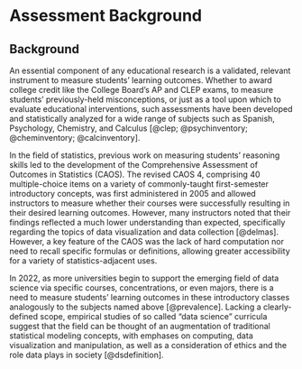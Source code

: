 # Assessment Background

## Background

An essential component of any educational research is a validated, relevant instrument to measure students' learning outcomes. Whether to award college credit like the College Board's AP and CLEP exams, to measure students' previously-held misconceptions, or just as a tool upon which to evaluate educational interventions, such assessments have been developed and statistically analyzed for a wide range of subjects such as Spanish, Psychology, Chemistry, and Calculus [@clep; @psychinventory; @cheminventory; @calcinventory].

In the field of statistics, previous work on measuring students' reasoning skills led to the development of the Comprehensive Assessment of Outcomes in Statistics (CAOS). The revised CAOS 4, comprising 40 multiple-choice items on a variety of commonly-taught first-semester introductory concepts, was first administered in 2005 and allowed instructors to measure whether their courses were successfully resulting in their desired learning outcomes. However, many instructors noted that their findings reflected a much lower understanding than expected, specifically regarding the topics of data visualization and data collection [@delmas]. However, a key feature of the CAOS was the lack of hard computation nor need to recall specific formulas or definitions, allowing greater accessibility for a variety of statistics-adjacent uses.

In 2022, as more universities begin to support the emerging field of data science via specific courses, concentrations, or even majors, there is a need to measure students' learning outcomes in these introductory classes analogously to the subjects named above [@prevalence]. Lacking a clearly-defined scope, empirical studies of so called "data science" curricula suggest that the field can be thought of an augmentation of traditional statistical modeling concepts, with emphases on computing, data visualization and manipulation, as well as a consideration of ethics and the role data plays in society [@dsdefinition].
